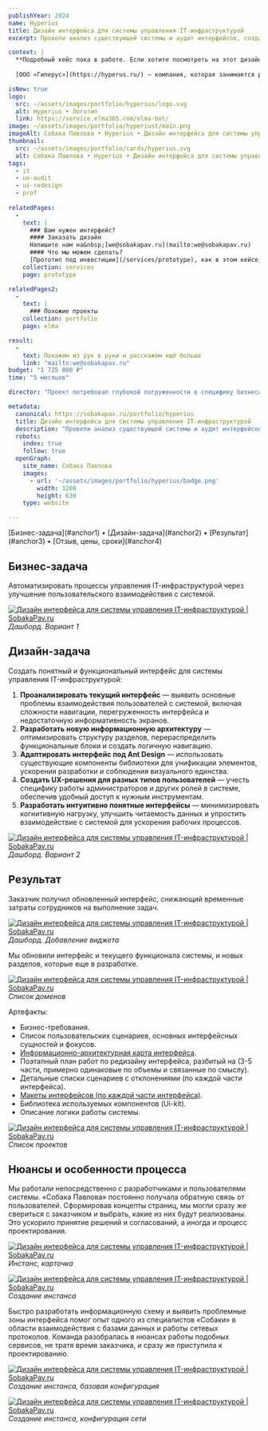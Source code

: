 ```yaml
---
publishYear: 2024
name: Hyperius
title: Дизайн интерфейса для системы управления IT-инфраструктурой
excerpt: Провели анализ существующей системы и аудит интерфейсов, создали новую архитектуру интерфейса и переработали ключевые экраны.

context: |
  **Подробный кейс пока в работе. Если хотите посмотреть на этот дизайн в деталях, пишите нам на [we@sobakapav.ru](mailto:we@sobakapav.ru)**
  
  [ООО «Гиперус»](https://hyperus.ru/) — компания, которая занимается разработкой и внедрением решений для управления IT-инфраструктурой. Их основной продукт — система управления «Гиперус», предназначенная для автоматизации процессов мониторинга, администрирования и поддержки серверных мощностей и облачных сред.

isNew: true
logo:
  src: ~/assets/images/portfolio/hyperius/logo.svg
  alt: Hyperius • Логотип
  link: https://service.elma365.com/elma-bot/
image: ~/assets/images/portfolio/hyperiust/main.png
imageAlt: Собака Павлова • Hyperius • Дизайн интерфейса для системы управления IT-инфраструктурой
thumbnail:
  src: ~/assets/images/portfolio/cards/hyperius.svg
  alt: Собака Павлова • Hyperius • Дизайн интерфейса для системы управления IT-инфраструктурой
tags:
  - it
  - ux-audit
  - ui-redesign
  - prof
  
relatedPages:
  -
    text: |
      ### Вам нужен интерфейс?
      #### Заказать дизайн
      Напишите нам на&nbsp;[we@sobakapav.ru](mailto:we@sobakapav.ru) 
      #### Что мы можем сделать?
      [Прототип под инвестиции](/services/prototype), как в этом кейсе, и [многое другое](/services). 
    collection: services
    page: prototype

relatedPages2:
  -
    text: |
      ### Похожие проекты
    collection: portfolio
    page: elma

result:
  -
    text: Покажем из рук в руки и расскажем ещё больше
    link: "mailto:we@sobakapav.ru"
budget: "1 725 000 ₽"
time: "5 месяцев"

director: "Проект потребовал глубокой погруженности в специфику бизнеса и существующих процессов."

metadata:
  canonical: https://sobakapav.ru/portfolio/hyperius
  title: Дизайн интерфейса для системы управления IT-инфраструктурой
  description: "Провели анализ существующей системы и аудит интерфейсов, создали новую архитектуру интерфейса и переработали ключевые экраны."
  robots:
    index: true
    follow: true
  openGraph:
    site_name: Собака Павлова
    images:
      - url: '~/assets/images/portfolio/hyperius/badge.png'
        width: 1200
        height: 630
    type: website

---
```


<TOC>
[Бизнес-задача](#anchor1) • [Дизайн-задача](#anchor2) • [Результат](#anchor3) • [Отзыв, цены, сроки](#anchor4)
</TOC>

## <a name="anchor1" />Бизнес-задача

Автоматизировать процессы управления IT-инфраструктурой через улучшение пользовательского взаимодействия с системой.

<a href="/images/portfolio/hyperius/1.png" target="_blank">![Дизайн интерфейса для системы управления IT-инфраструктурой | SobakaPav.ru](~/assets/images/portfolio/hyperius/1.png)</a>
<em>Дашборд. Вариант 1</em>

## <a name="anchor2" />Дизайн-задача

Создать понятный и функциональный интерфейс для системы управления IT-инфраструктурой:
1. **Проанализировать текущий интерфейс** — выявить основные проблемы взаимодействия пользователей с системой, включая сложности навигации, перегруженность интерфейса и недостаточную информативность экранов.
2. **Разработать новую информационную архитектуру** — оптимизировать структуру разделов, перераспределить функциональные блоки и создать логичную навигацию.
3. **Адаптировать интерфейс под Ant Design** — использовать существующие компоненты библиотеки для унификации элементов, ускорения разработки и соблюдения визуального единства.
4. **Создать UX-решения для разных типов пользователей** — учесть специфику работы администраторов и других ролей в системе, обеспечив удобный доступ к нужным инструментам.
5. **Разработать интуитивно понятные интерфейсы** — минимизировать когнитивную нагрузку, улучшить читаемость данных и упростить взаимодействие с системой для ускорения рабочих процессов.

<a href="/images/portfolio/hyperius/2.png" target="_blank">![Дизайн интерфейса для системы управления IT-инфраструктурой | SobakaPav.ru](~/assets/images/portfolio/hyperius/2.png)</a>
<em>Дашборд. Вариант 2</em>

## <a name="anchor3" />Результат

Заказчик получил обновленный интерфейс, снижающий временные затраты сотрудников на выполнение задач.

<a href="/images/portfolio/hyperius/3.png" target="_blank">![Дизайн интерфейса для системы управления IT-инфраструктурой | SobakaPav.ru](~/assets/images/portfolio/hyperius/3.png)</a>
<em>Дашборд. Добавление виджета</em>

Мы обновили интерфейс и текущего функционала системы, и новых разделов, которые еще в разработке. 

<a href="/images/portfolio/hyperius/4.png" target="_blank">![Дизайн интерфейса для системы управления IT-инфраструктурой | SobakaPav.ru](~/assets/images/portfolio/hyperius/4.png)</a>
<em>Список доменов</em>

Артефакты:
- Бизнес-требования.
- Список пользовательских сценариев, основных интерфейсных сущностей и фокусов.
- [Информационно-архитектурная карта интерфейса](https://www.figma.com/design/WcxzRsMPqxL1YiCavkJZkW/%D0%93%D0%B8%D0%BF%D0%B5%D1%80%D1%83%D1%81-%5BWIP%5D?node-id=0-1).
- Поэтапный план работ по редизайну интерфейса, разбитый на (3-5 части, примерно одинаковые по объемы и связанные по смыслу).
- Детальные списки сценариев с отклонениями (по каждой части интерфейса).
- [Макеты интерфейсов (по каждой части интерфейса)](https://www.figma.com/design/WcxzRsMPqxL1YiCavkJZkW/%D0%93%D0%B8%D0%BF%D0%B5%D1%80%D1%83%D1%81-%5BWIP%5D?m=auto&t=f6xSWDuogx0AhO8Q-1).
- Библиотека используемых компонентов (Ui-kit). 
- Описание логики работы системы.

<a href="/images/portfolio/hyperius/5.png" target="_blank">![Дизайн интерфейса для системы управления IT-инфраструктурой | SobakaPav.ru](~/assets/images/portfolio/hyperius/5.png)</a>
<em>Список проектов</em>

## <a name="anchor4" /> Нюансы и особенности процесса

Мы работали непосредственно с разработчиками и пользователями системы. «Собака Павлова» постоянно получала обратную связь от пользователей. Сформировав концепты страниц, мы могли сразу же свериться с заказчиком и выбрать, какие из них будут реализованы. Это ускорило принятие решений и согласований, а иногда и процесс проектирования.

<a href="/images/portfolio/hyperius/6.png" target="_blank">![Дизайн интерфейса для системы управления IT-инфраструктурой | SobakaPav.ru](~/assets/images/portfolio/hyperius/6.png)</a>
<em>Инстанс, карточка</em>

<a href="/images/portfolio/hyperius/7.png" target="_blank">![Дизайн интерфейса для системы управления IT-инфраструктурой | SobakaPav.ru](~/assets/images/portfolio/hyperius/7.png)</a>
<em>Создание инстанса</em>

Быстро разработать информационную схему и выявить проблемные зоны интерфейса помог опыт одного из специалистов «Собаки» в области взаимодействия с базами данных и работы сетевых протоколов. Команда разобралась в нюансах работы подобных сервисов, не тратя время заказчика, и сразу же приступила к проектированию.

<a href="/images/portfolio/hyperius/8.png" target="_blank">![Дизайн интерфейса для системы управления IT-инфраструктурой | SobakaPav.ru](~/assets/images/portfolio/hyperius/8.png)</a>
<em>Создание инстанса, базовая конфигурация</em>

<a href="/images/portfolio/hyperius/9.png" target="_blank">![Дизайн интерфейса для системы управления IT-инфраструктурой | SobakaPav.ru](~/assets/images/portfolio/hyperius/9.png)</a>
<em>Создание инстанса, конфигурация сети</em>

## <a name="anchor5" />


